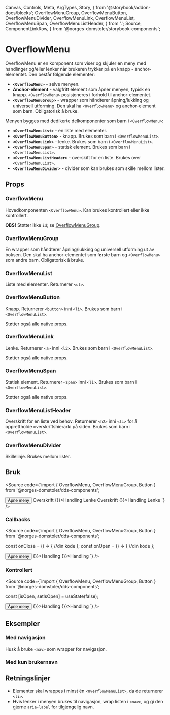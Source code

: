   Canvas,
  Controls,
  Meta,
  ArgTypes,
  Story,
} from '@storybook/addon-docs/blocks';
  OverflowMenuGroup,
  OverflowMenuButton,
  OverflowMenuDivider,
  OverflowMenuLink,
  OverflowMenuList,
  OverflowMenuSpan,
  OverflowMenuListHeader,
} from '.';
  Source,
  ComponentLinkRow,
} from '@norges-domstoler/storybook-components';

<Meta of={OverflowMenuStories} />

# OverflowMenu

<ComponentLinkRow
  docsHref="https://design.domstol.no/987b33f71/p/76d235-overflowmenu/b/5650fd"
  figmaHref="https://www.figma.com/file/ewqSDmkgqDQ5PyOsRp4V5b/?node-id=5773%3A159680"
  githubHref="https://github.com/domstolene/designsystem/tree/main/packages/components/src/components/OverflowMenu"
  storybookHref="https://domstolene.github.io/designsystem/?path=/story/dds-components-components-overflowmenu--default"
/>

OverflowMenu er en komponent som viser og skjuler en meny med handlinger og/eller lenker når brukeren trykker på en knapp - anchor-elementet. Den består følgende elementer:

- **`<OverflowMenu>`** - selve menyen.
- **Anchor-element** - valgfritt element som åpner menyen, typisk en knapp. `<OverflowMenu>` posisjoneres i forhold til anchor-elementet.
- **`<OverflowMenuGroup>`** - wrapper som håndterer åpning/lukking og universell utforming. Den skal ha `<OverflowMenu>` og anchor-element som barn. Obligatorisk å bruke.

Menyen bygges med dedikerte delkomponenter som barn i `<OverflowMenu>`:

- **`<OverflowMenuList>`** - en liste med elementer.
- **`<OverflowMenuButton>`** - knapp. Brukes som barn i `<OverflowMenuList>`.
- **`<OverflowMenuLink>`** - lenke. Brukes som barn i `<OverflowMenuList>`.
- **`<OverflowMenuSpan>`** - statisk element. Brukes som barn i `<OverflowMenuList>`.
- **`<OverflowMenuListHeader>`** - overskift for en liste. Brukes over `<OverflowMenuList>`.
- **`<OverflowMenuDivider>`** - divider som kan brukes som skille mellom lister.

## Props

### OverflowMenu

Hovedkomponenten `<OverflowMenu>`. Kan brukes kontrollert eller ikke kontrollert.

**OBS!** Støtter ikke `id`; se [OverflowMenuGroup](#overflowmenugroup).

<Canvas>
  <Story of={OverflowMenuStories.Preview} />
</Canvas>
<Controls of={OverflowMenuStories.Preview} />

### OverflowMenuGroup

En wrapper som håndterer åpning/lukking og universell utforming ut av boksen. Den skal ha anchor-elementet som første barn og `<OverflowMenu>` som andre barn. Obligatorisk å bruke.

<ArgTypes of={OverflowMenuGroup} />

### OverflowMenuList

Liste med elementer. Returnerer `<ul>`.

### OverflowMenuButton

Knapp. Returnerer `<button>` inni `<li>`. Brukes som barn i `<OverflowMenuList>`.

<ArgTypes of={OverflowMenuButton} />

Støtter også alle native props.

### OverflowMenuLink

Lenke. Returnerer `<a>` inni `<li>`. Brukes som barn i `<OverflowMenuList>`.

<ArgTypes of={OverflowMenuLink} />
Støtter også alle native props.

### OverflowMenuSpan

Statisk element. Returnerer `<span>` inni `<li>`. Brukes som barn i `<OverflowMenuList>`.

<ArgTypes of={OverflowMenuSpan} />
Støtter også alle native props.

### OverflowMenuListHeader

Overskrift for en liste ved behov. Returnerer `<h2>` inni `<li>` for å opprettholde overskriftshierarki på siden. Brukes som barn i `<OverflowMenuList>`.

### OverflowMenuDivider

Skillelinje. Brukes mellom lister.

<ArgTypes of={OverflowMenuDivider} />

## Bruk

<Source
  code={`import { OverflowMenu, OverflowMenuGroup, Button } from '@norges-domstoler/dds-components';

<OverflowMenuGroup>
  <Button>Åpne meny</Button>
  <OverflowMenu>
    <OverflowMenuListHeader>Overskrift</OverflowMenuListHeader>
    <OverflowMenuList>
      <OverflowMenuButton onClick={() => {}}>Handling</OverflowMenuButton>
      <OverflowMenuLink href="/">Lenke</OverflowMenuLink>
    </OverflowMenuList>
    <OverflowMenuDivider />
    <OverflowMenuListHeader>Overskrift</OverflowMenuListHeader>
    <OverflowMenuList>
      <OverflowMenuButton onClick={() => {}}>Handling</OverflowMenuButton>
      <OverflowMenuLink href="/">Lenke</OverflowMenuLink>
    </OverflowMenuList>
  </OverflowMenu>
</OverflowMenuGroup>
`} />

### Callbacks

<Source
  code={`import { OverflowMenu, OverflowMenuGroup, Button } from '@norges-domstoler/dds-components';

const onClose = () => {
//din kode
};
const onOpen = () => {
//din kode
};

<OverflowMenuGroup onClose={onClose} onOpen={onOpen}>
  <Button>Åpne meny</Button>
  <OverflowMenu>
    <OverflowMenuList>
      <OverflowMenuButton onClick={() => {}}>Handling</OverflowMenuButton>
      <OverflowMenuButton onClick={() => {}}>Handling</OverflowMenuButton>
    </OverflowMenuList>
  </OverflowMenu>
</OverflowMenuGroup>
`} />

### Kontrollert

<Source
  code={`import { OverflowMenu, OverflowMenuGroup, Button } from '@norges-domstoler/dds-components';

const [isOpen, setIsOpen] = useState(false);

<OverflowMenuGroup isOpen={isOpen} setIsOpen={setIsOpen}>
  <Button>Åpne meny</Button>
  <OverflowMenu>
    <OverflowMenuList>
      <OverflowMenuButton onClick={() => {}}>Handling</OverflowMenuButton>
      <OverflowMenuButton onClick={() => {}}>Handling</OverflowMenuButton>
    </OverflowMenuList>
  </OverflowMenu>
</OverflowMenuGroup>
`} />

## Eksempler

### Med navigasjon

Husk å bruke `<nav>` som wrapper for navigasjon.

<Canvas of={OverflowMenuStories.WithNavigation} />

### Med kun brukernavn

<Canvas of={OverflowMenuStories.WithStaticUserOnly} />

## Retningslinjer

- Elementer skal wrappes i minst én `<OverflowMenuList>`, da de returnerer `<li>`.
- Hvis lenker i menyen brukes til navigasjon, wrap listen i `<nav>`, og gi den gjerne `aria-label` for tilgjengelig navn.
